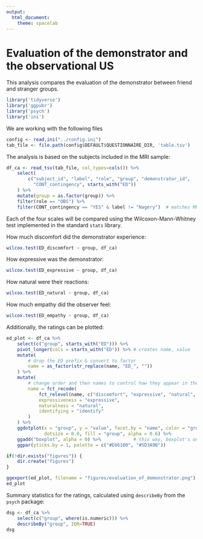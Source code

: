 ```yaml
---
output:
  html_document:
    theme: spacelab
---
```


# Evaluation of the demonstrator and the observational US

This analysis compares the evaluation of the demonstrator between friend and stranger groups.

```r
library('tidyverse')
library('ggpubr')
library('psych')
library('ini')
```

We are working with the following files
```r
config <- read.ini("../config.ini")
tab_file <- file.path(config$DEFAULT$QUESTIONNAIRE_DIR, 'table.tsv')
```

The analysis is based on the subjects included in the MRI sample:

```r
df_ca <- read_tsv(tab_file, col_types=cols()) %>%
    select(
        c("subject_id", "label", "role", "group", "demonstrator_id",
          "CONT_contingency", starts_with("ED"))
    ) %>%
    mutate(group = as.factor(group)) %>%
    filter(role == "OBS") %>%
    filter(CONT_contingency == "YES" & label != "Nagery")  # matches MRI
```

Each of the four scales will be compared using the Wilcoxon-Mann-Whitney test implemented in the standard `stats` library.

How much discomfort did the demonstrator experience:
```r
wilcox.test(ED_discomfort ~ group, df_ca)
```

How expressive was the demonstrator:
```r
wilcox.test(ED_expressive ~ group, df_ca)
```

How natural were their reactions:
```r
wilcox.test(ED_natural ~ group, df_ca)
```

How much empathy did the observer feel:
```r
wilcox.test(ED_empathy ~ group, df_ca)
```

Additionally, the ratings can be plotted:

```r
ed_plot <- df_ca %>%
    select(c("group", starts_with("ED"))) %>%
    pivot_longer(cols = starts_with("ED")) %>% # creates name, value
    mutate(
        # drop the ED prefix & convert to factor
        name = as_factor(str_replace(name, "ED_", ""))
    ) %>%
    mutate(
        # change order and then names to control how they appear in the figure
        name = fct_recode(
            fct_relevel(name, c("discomfort", "expressive", "natural", "empathy", "identify")),
            expressiveness = "expressive",
            naturalness = "natural",
            identifying = "identify"
        )
    ) %>%
    ggdotplot(x = "group", y = "value", facet.by = "name", color = "group",
              dotsize = 0.8, fill = "group", alpha = 0.6) %>%
    ggadd("boxplot", alpha = 0) %>%            # this way, boxplot's on top
    ggpar(yticks.by = 1, palette = c("#E66100", "#5D3A9B"))

if(!dir.exists("figures")) {
    dir.create("figures")
}

ggexport(ed_plot, filename = "figures/evaluation_of_demonstrator.png")
ed_plot
```

Summary statistics for the ratings, calculated using `describeBy` from the `psych` package:

```r
dsg <- df_ca %>%
    select(c("group", where(is.numeric))) %>%
    describeBy("group", IQR=TRUE)
dsg
```

